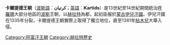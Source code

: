 {{unreferenced|time=2012-7-18}} 
{{大伊朗地区历史}}
'''卡爾提德王朝'''（[[波斯語|波斯語]]：'''کرتیان'''；[[英語|英語]]：'''Kartids'''）是13世紀至14世紀期間統治[[大呼羅珊|呼羅珊]]大部分地區的[[波斯|波斯]]王朝，以[[赫拉特|赫拉特]]為都，起初臣服於[[蒙古|蒙古]][[伊兒汗國|伊兒汗國]]。伊兒汗國在1335年分裂，卡爾提德王朝實際上取得了獨立地位，直至1381年[[帖木兒|帖木兒]]大舉入侵。

[[Category:阿富汗王朝|Category:阿富汗王朝]]
[[Category:赫拉特歷史|Category:赫拉特歷史]]